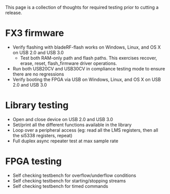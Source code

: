 This page is a collection of thoughts for required testing prior to cutting a release.

= FX3 firmware =
* Verify flashing with bladeRF-flash works on Windows, Linux, and OS X on USB 2.0 and USB 3.0
** Test both RAM-only path and flash paths.  This exercises recover, erase, reset, flash_firmware driver operations.
* Run both USB20CV and USB30CV in compliance testing mode to ensure there are no regressions
* Verify booting the FPGA via USB on Windows, Linux, and OS X on USB 2.0 and USB 3.0

= Library testing =
* Open and close device on USB 2.0 and USB 3.0
* Set/print all the different functions available in the library
* Loop over a peripheral access (eg: read all the LMS registers, then all the si5338 registers, repeat)
* Full duplex async repeater test at max sample rate

= FPGA testing =
* Self checking testbench for overflow/underflow conditions
* Self checking testbench for starting/stopping streams
* Self checking testbench for timed commands